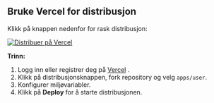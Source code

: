 ## Bruke Vercel for distribusjon

Klikk på knappen nedenfor for rask distribusjon:

[![Distribuer på Vercel](https://vercel.com/button)](https://vercel.com/new/clone?demo-description=PPanel%20er%20et%20rent%2C%20profesjonelt%2C%20og%20perfekt%20åpen-kildekode%20proxy%20panel%20verktøy%2C%20designet%20for%20å%20være%20ditt%20ideelle%20valg%20for%20læring%20og%20praktisk%20bruk&demo-image=https%3A%2F%2Furlscan.io%2Fliveshot%2F%3Fwidth%3D1920%26height%3D1080%26url%3Dhttps%3A%2F%2Fuser.ppanel.dev&demo-title=PPanel%20bruker%20Web&demo-url=https%3A%2F%2Fuser.ppanel.dev%2F&from=.&project-name=ppanel-user-web&repository-name=ppanel-web&repository-url=https%3A%2F%2Fgithub.com%2Fperfect-panel%2Fppanel-web&root-directory=apps%2Fuser&skippable-integrations=1)

**Trinn:**

1. Logg inn eller registrer deg på [Vercel](https://vercel.com/) .
2. Klikk på distribusjonsknappen, fork repository og velg `apps/user`.
3. Konfigurer miljøvariabler.
4. Klikk på **Deploy** for å starte distribusjonen.


<Giscus />
